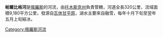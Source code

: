 '''帕爾比格河'''是[[俄羅斯|俄羅斯]]的河流，由[[托木斯克州|托木斯克州]]負責管轄，河道全長320公里，流域面積9,180平方公里，發源自[[瓦休甘平原|瓦休甘平原]]，湖水主要來自融雪，每年十月下旬至翌年五月上旬結冰。

{{Russia-geo-stub}}
[[Category:俄羅斯河流|Category:俄羅斯河流]]
